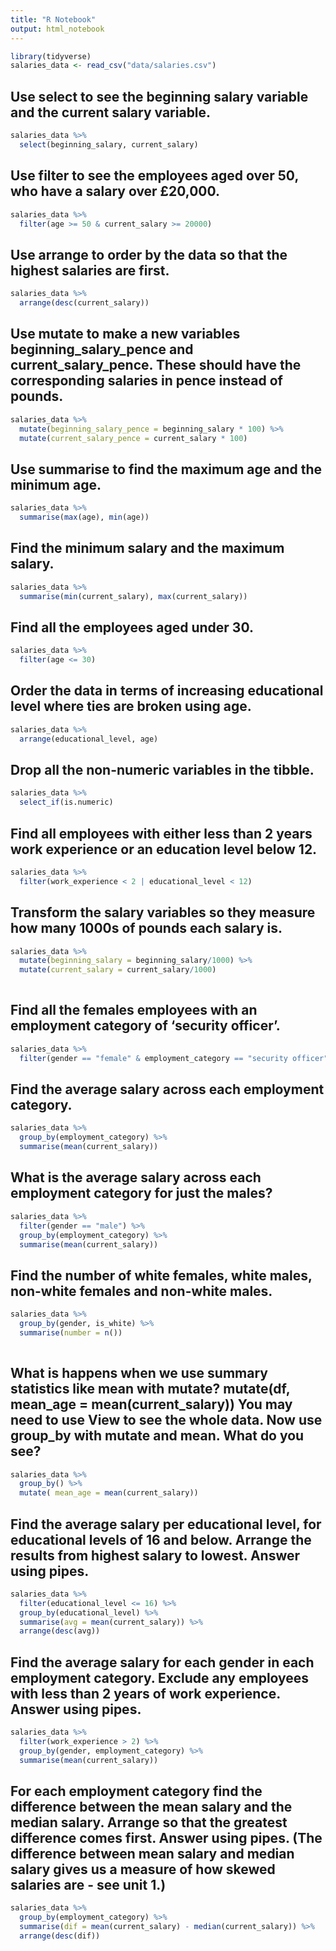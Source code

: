 ```yaml
---
title: "R Notebook"
output: html_notebook
---
```


```r
library(tidyverse)
salaries_data <- read_csv("data/salaries.csv")
```
## Use select to see the beginning salary variable and the current salary variable.
```r
salaries_data %>% 
  select(beginning_salary, current_salary)
```
## Use filter to see the employees aged over 50, who have a salary over £20,000.
```r
salaries_data %>% 
  filter(age >= 50 & current_salary >= 20000)
```
## Use arrange to order by the data so that the highest salaries are first.
```r
salaries_data %>% 
  arrange(desc(current_salary))
```
## Use mutate to make a new variables beginning_salary_pence and current_salary_pence. These should have the corresponding salaries in pence instead of pounds.
```r
salaries_data %>% 
  mutate(beginning_salary_pence = beginning_salary * 100) %>% 
  mutate(current_salary_pence = current_salary * 100) 
```
## Use summarise to find the maximum age and the minimum age.
```r
salaries_data %>% 
  summarise(max(age), min(age)) 
```
## Find the minimum salary and the maximum salary.
```r
salaries_data %>% 
  summarise(min(current_salary), max(current_salary))
```
## Find all the employees aged under 30.
```r
salaries_data %>% 
  filter(age <= 30)
```
## Order the data in terms of increasing educational level where ties are broken using age.
```r
salaries_data %>% 
  arrange(educational_level, age)
```
## Drop all the non-numeric variables in the tibble.
```r
salaries_data %>% 
  select_if(is.numeric)
```
## Find all employees with either less than 2 years work experience or an education level below 12.
```r
salaries_data %>% 
  filter(work_experience < 2 | educational_level < 12)
```
## Transform the salary variables so they measure how many 1000s of pounds each salary is.
```r
salaries_data %>% 
  mutate(beginning_salary = beginning_salary/1000) %>% 
  mutate(current_salary = current_salary/1000)
  
```
## Find all the females employees with an employment category of ‘security officer’.
```r
salaries_data %>% 
  filter(gender == "female" & employment_category == "security officer")
```
## Find the average salary across each employment category.
```r
salaries_data %>% 
  group_by(employment_category) %>% 
  summarise(mean(current_salary))
```
## What is the average salary across each employment category for just the males?
```r
salaries_data %>% 
  filter(gender == "male") %>% 
  group_by(employment_category) %>% 
  summarise(mean(current_salary))
```
## Find the number of white females, white males, non-white females and non-white males.
```r
salaries_data %>% 
  group_by(gender, is_white) %>%
  summarise(number = n())
  
```
## What is happens when we use summary statistics like mean with mutate? mutate(df, mean_age = mean(current_salary)) You may need to use View to see the whole data. Now use group_by with mutate and mean. What do you see?
```r
salaries_data %>% 
  group_by() %>% 
  mutate( mean_age = mean(current_salary)) 
```
## Find the average salary per educational level, for educational levels of 16 and below. Arrange the results from highest salary to lowest. Answer using pipes.
```r
salaries_data %>% 
  filter(educational_level <= 16) %>% 
  group_by(educational_level) %>% 
  summarise(avg = mean(current_salary)) %>% 
  arrange(desc(avg))
```
## Find the average salary for each gender in each employment category. Exclude any employees with less than 2 years of work experience. Answer using pipes.
```r
salaries_data %>% 
  filter(work_experience > 2) %>% 
  group_by(gender, employment_category) %>% 
  summarise(mean(current_salary))
```
## For each employment category find the difference between the mean salary and the median salary. Arrange so that the greatest difference comes first. Answer using pipes. (The difference between mean salary and median salary gives us a measure of how skewed salaries are - see unit 1.)
```r
salaries_data %>% 
  group_by(employment_category) %>% 
  summarise(dif = mean(current_salary) - median(current_salary)) %>% 
  arrange(desc(dif))
  
```








